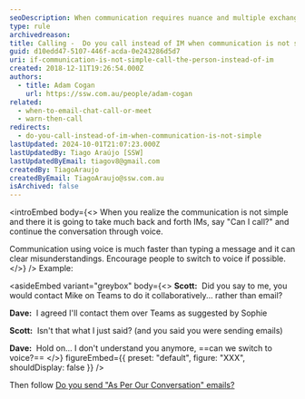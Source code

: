 ```yaml
---
seoDescription: When communication requires nuance and multiple exchanges, consider switching to voice calls instead of IMs for faster and clearer conversations.
type: rule
archivedreason:
title: Calling -  Do you call instead of IM when communication is not simple?
guid: d10edd47-5107-446f-acda-0e243286d5d7
uri: if-communication-is-not-simple-call-the-person-instead-of-im
created: 2018-12-11T19:26:54.000Z
authors:
  - title: Adam Cogan
    url: https://ssw.com.au/people/adam-cogan
related:
  - when-to-email-chat-call-or-meet
  - warn-then-call
redirects:
  - do-you-call-instead-of-im-when-communication-is-not-simple
lastUpdated: 2024-10-01T21:07:23.000Z
lastUpdatedBy: Tiago Araújo [SSW]
lastUpdatedByEmail: tiagov8@gmail.com
createdBy: TiagoAraujo
createdByEmail: TiagoAraujo@ssw.com.au
isArchived: false
---
```


<introEmbed
  body={<>
When you realize the communication is not simple and there it is going to take much back and forth IMs, say "Can I call?" and continue the conversation through voice.

Communication using voice is much faster than typing a message and it can clear misunderstandings. Encourage people to switch to voice if possible.
  </>}
/>
Example:

<asideEmbed
  variant="greybox"
  body={<>
    **Scott:**  Did you say to me, you would contact Mike on Teams to do it collaboratively... rather than email?

**Dave:**  I agreed I'll contact them over Teams as suggested by Sophie

**Scott:**  Isn't that what I just said? (and you said you were sending emails)

**Dave:**  Hold on... I don't understand you anymore, ==can we switch to voice?==
  </>}
  figureEmbed={{
    preset: "default",
    figure: "XXX",
    shouldDisplay: false
  }}
/>

Then follow [Do you send "As Per Our Conversation" emails?](/do-you-send-as-per-our-conversation-emails)
